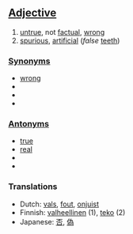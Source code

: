 ==[[Adjective]]==

#[[untrue]], not [[factual]], [[wrong]]
#[[spurious]], [[artificial]] (''false'' [[teeth]])

===[[Synonym]]s===
*[[wrong]]
*
*
*

===[[Antonym]]s===
*[[true]]
*[[real]]
*
*

===Translations===
*Dutch: [[vals]], [[fout]], [[onjuist]]
*Finnish: [[valheellinen]] (1), [[teko]] (2)
*Japanese: [[否]], [[偽]]